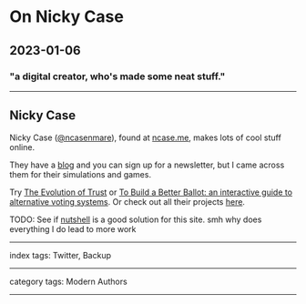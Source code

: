 # On Nicky Case

## 2023-01-06

### "a digital creator, who's made some neat stuff."

---

## Nicky Case

Nicky Case ([@ncasenmare](https://twitter.com/ncasenmare)), found at [ncase.me](https://ncase.me/), makes lots of cool stuff online.

They have a [blog](https://blog.ncase.me/) and you can sign up for a newsletter, but I came across them for their simulations and games.

Try [The Evolution of Trust](https://ncase.me/trust/) or [To Build a Better Ballot: an interactive guide to alternative voting systems](https://ncase.me/ballot/). Or check out all their projects [here](https://ncase.me/projects/).

TODO: See if [nutshell](https://ncase.me/nutshell/) is a good solution for this site. smh why does everything I do lead to more work

---

index tags: Twitter, Backup

---

category tags: Modern Authors

---
